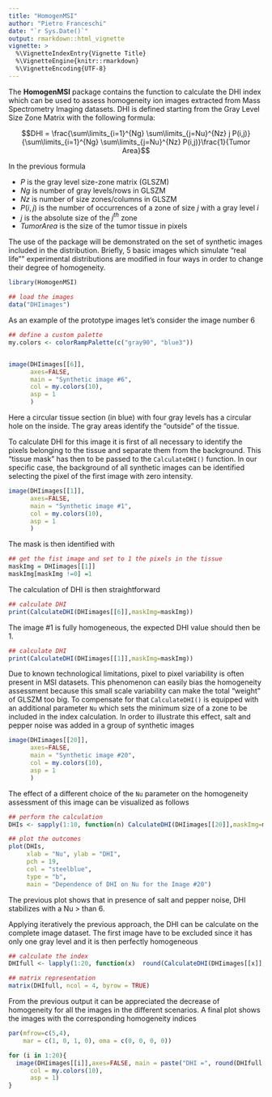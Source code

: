 ```yaml
---
title: "HomogenMSI"
author: "Pietro Franceschi"
date: "`r Sys.Date()`"
output: rmarkdown::html_vignette
vignette: >
  %\VignetteIndexEntry{Vignette Title}
  %\VignetteEngine{knitr::rmarkdown}
  %\VignetteEncoding{UTF-8}
---
```



The **HomogenMSI** package contains the function to calculate the DHI index which can be used to assess homogeneity ion images extracted from Mass Spectrometry Imaging datasets. DHI is defined starting from the Gray Level Size Zone Matrix with the following formula:

 $$DHI = \frac{\sum\limits_{i=1}^{Ng} \sum\limits_{j=Nu}^{Nz} j P(i,j)}{\sum\limits_{i=1}^{Ng} \sum\limits_{j=Nu}^{Nz} P(i,j)}\frac{1}{Tumor Area}$$

In the previous formula

* $P$ is the gray level size-zone matrix (GLSZM)
* $Ng$ is number of gray levels/rows in GLSZM
* $Nz$ is number of size zones/columns in GLSZM
* $P(i,j)$ is the number of occurrences of a zone of size $j$ with a gray level $i$
* $j$ is the absolute size of the $j^{th}$ zone
* $Tumor Area$ is the size of the tumor tissue in pixels

The use of the package will be demonstrated on the set of synthetic images included in the distribution. Briefly, 5 basic images which simulate
"real life"" experimental distributions are modified in four ways in order to change their degree of homogeneity.

```r
library(HomogenMSI)

## load the images
data("DHIimages")
```

As an example of the prototype images let's consider the image number 6

```r
## define a custom palette 
my.colors <- colorRampPalette(c("gray90", "blue3"))


image(DHIimages[[6]],
      axes=FALSE, 
      main = "Synthetic image #6",
      col = my.colors(10),
      asp = 1
      )
```

Here a circular tissue section (in blue) with four gray levels has a circular hole on the inside. The gray areas identify the "outside" of the tissue. 

To calculate DHI for this image it is first of all necessary to identify the pixels belonging to the tissue and separate them from the background. This "tissue mask" has then to be passed to the `CalculateDHI()` function. In our specific case, the background of all synthetic images can be identified selecting the pixel of the first image with zero intensity. 

```r
image(DHIimages[[1]],
      axes=FALSE, 
      main = "Synthetic image #1",
      col = my.colors(10),
      asp = 1
      )
```

The mask is then identified with 

```r
## get the fist image and set to 1 the pixels in the tissue
maskImg = DHIimages[[1]]
maskImg[maskImg !=0] =1

```

The calculation of DHI is then straightforward 

```r
## calculate DHI
print(CalculateDHI(DHIimages[[6]],maskImg=maskImg))
```

The image #1 is fully homogeneous, the expected DHI value should then be 1.

```r
## calculate DHI
print(CalculateDHI(DHIimages[[1]],maskImg=maskImg))
```

Due to known technological limitations, pixel to pixel variability is often present in MSI datasets. This phenomenon can easily bias the homogeneity assessment because this small scale variability can make the total "weight" of GLSZM too big. To compensate for that `CalculateDHI()` is equipped with an additional parameter `Nu` which sets the minimum size of a zone to be included in the index calculation. In order to illustrate this effect, salt and pepper noise was added in a group of synthetic images

```r
image(DHIimages[[20]],
      axes=FALSE, 
      main = "Synthetic image #20",
      col = my.colors(10),
      asp = 1
      )
```

The effect of a different choice of the `Nu` parameter on the homogeneity assessment of this image can be visualized as follows

```r

## perform the calculation
DHIs <- sapply(1:10, function(n) CalculateDHI(DHIimages[[20]],maskImg=maskImg, Nu=n))

## plot the outcomes
plot(DHIs,
     xlab = "Nu", ylab = "DHI",
     pch = 19, 
     col = "steelblue",
     type = "b",
     main = "Dependence of DHI on Nu for the Image #20")
```

The previous plot shows that in presence of salt and pepper noise, DHI stabilizes with a Nu > than 6. 

Applying iteratively the previous approach, the DHI can be calculate on the complete image dataset. The first image have to be excluded since it has only one gray level and it is then perfectly homogeneous 

```r
## calculate the index
DHIfull <- lapply(1:20, function(x)  round(CalculateDHI(DHIimages[[x]],maskImg= maskImg, Nu = 6),4))

## matrix representation
matrix(DHIfull, ncol = 4, byrow = TRUE)
```

From the previous output it can be appreciated the decrease of homogeneity for all the images in the different scenarios. A final plot shows the images with the corresponding homogeneity indices

```r
par(mfrow=c(5,4), 
    mar = c(1, 0, 1, 0), oma = c(0, 0, 0, 0)) 

for (i in 1:20){
  image(DHIimages[[i]],axes=FALSE, main = paste("DHI =", round(DHIfull[[i]],4), sep = ""),
      col = my.colors(10),
      asp = 1)
}

```

















